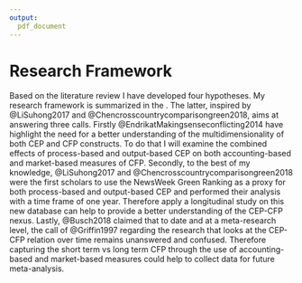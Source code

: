 ```yaml
---
output:
  pdf_document
---
```


# Research Framework

Based on the literature review I have developed four hypotheses. My research framework is summarized in the \autoref{ResearchFramework}. The latter, inspired by @LiSuhong2017 and @Chencrosscountrycomparisongreen2018, aims at answering three calls. Firstly @EndrikatMakingsenseconflicting2014 have highlight the need for a better understanding of the multidimensionality of both CEP and CFP constructs. To do that I will examine the combined effects of process-based and output-based CEP on both accounting-based and market-based measures of CFP. Secondly, to the best of my knowledge, @LiSuhong2017 and @Chencrosscountrycomparisongreen2018 were the first scholars to use the NewsWeek Green Ranking as a proxy for both process-based and output-based CEP and performed their analysis with a time frame of one year. Therefore apply a longitudinal study on this new database can help to provide a better understanding of the CEP-CFP nexus. Lastly, @Busch2018 claimed that to date and at a meta-research level, the call of @Griffin1997 regarding the research that looks at the CEP-CFP relation over time remains unanswered and confused. Therefore capturing the short term vs long term CFP through the use of accounting-based and market-based measures could help to collect data for future meta-analysis.


\begin{figure}[!b]
\centering
\includegraphics{figures/ResearchFramework.jpg}
\caption{Research Framework}
\label{ResearchFramework}
\end{figure}



